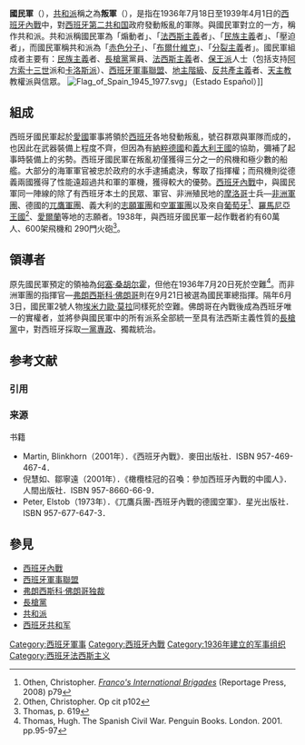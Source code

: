'''國民軍'''（{{lang-es|Bando nacional}}），[[共和派|共和派]]稱之為'''叛軍'''（{{lang|es|Bando sublevado}}），是指在1936年7月18日至1939年4月1日的[[西班牙內戰|西班牙內戰]]中，對[[西班牙第二共和国|西班牙第二共和国]]政府發動叛亂的軍隊。與國民軍對立的一方，稱作共和派。共和派稱國民軍為「煽動者」、「[[法西斯主義|法西斯主義]]者」、「[[民族主義|民族主義]]者」、「壓迫者」，而國民軍稱共和派為「[[赤色分子|赤色分子]]」、「[[布爾什維克|布爾什維克]]」、「[[分裂主義|分裂主義]]者」。國民軍組成者主要有：[[民族主義|民族主義]]者、[[長槍黨|長槍黨]]黨員、[[法西斯主義|法西斯主義]]者、[[保王派|保王派]]人士（包括支持[[阿方索十三世|阿方索十三世]]派和[[卡洛斯派|卡洛斯派]]）、[[西班牙軍事聯盟|西班牙軍事聯盟]]、[[地主階級|地主階級]]、[[反共產主義|反共產主義]]者、[[天主教|天主教]]教權派與信眾。
[[File:Flag_of_Spain_1945_1977.svg|thumb]]」（Estado Español）]]

== 組成 ==
西班牙國民軍起於[[愛國主義|愛國]]軍事將領於[[西班牙|西班牙]]各地發動叛亂，號召群眾與軍隊而成的，也因此在武器裝備上程度不齊，但因為有[[納粹德國|納粹德國]]和[[義大利王國|義大利王國]]的協助，彌補了起事時裝備上的劣勢。西班牙國民軍在叛亂初僅獲得三分之一的飛機和極少數的船艦。大部分的海軍軍官被忠於政府的水手逮捕處決，奪取了指揮權；而飛機則從德義兩國獲得了性能遠超過共和軍的軍機，獲得較大的優勢。[[西班牙內戰|西班牙內戰]]中，與國民軍同一陣線的除了有西班牙本土的民眾、軍官、非洲殖民地的[[摩洛哥|摩洛哥]]士兵—[[西班牙非洲軍團|非洲軍團]]、德國的[[兀鷹軍團|兀鷹軍團]]、義大利的[[志願軍團|志願軍團]]和[[空軍軍團|空軍軍團]]以及來自[[葡萄牙|葡萄牙]]<ref>Othen, Christopher. ''[[Franco's_International_Brigades|Franco's International Brigades]]'' (Reportage Press, 2008) p79</ref>、[[羅馬尼亞王國|羅馬尼亞王國]]<ref>Othen, Christopher. Op cit p102</ref>、[[愛爾蘭|愛爾蘭]]等地的志願者。1938年，與西班牙國民軍一起作戰者約有60萬人、600架飛機和
290門火砲<ref>Thomas, p. 619</ref>。

== 領導者 ==
原先國民軍預定的領袖為[[何塞·桑胡尔霍|何塞·桑胡尔霍]]，但他在1936年7月20日死於空難<ref>Thomas, Hugh. The Spanish Civil War. Penguin Books. London. 2001. pp.95-97</ref>。而非洲軍團的指揮官—[[弗朗西斯科·佛朗哥|弗朗西斯科·佛朗哥]]則在9月21日被選為國民軍總指揮。隔年6月3日，國民軍2號人物[[埃米力歐·莫拉|埃米力歐·莫拉]]同樣死於空難。佛朗哥在內戰後成為西班牙唯一的實權者，並將參與國民軍中的所有派系全部統一至具有法西斯主義性質的[[長槍黨|長槍黨]]中，對西班牙採取[[一黨專政|一黨專政]]、獨裁統治。

== 参考文献 ==
=== 引用 ===
{{Reflist|2}}

=== 来源 ===
;书籍
* Martin, Blinkhorn（2001年）．《西班牙內戰》．麥田出版社．ISBN 957-469-467-4． 
* 倪慧如、鄒寧遠（2001年）．《橄欖桂冠的召喚：參加西班牙內戰的中國人》．人間出版社．ISBN 957-8660-66-9． 
* Peter, Elstob（1973年）．《兀鷹兵團-西班牙內戰的德國空軍》．星光出版社．ISBN 957-677-647-3．

== 參見 ==
* [[西班牙內戰|西班牙內戰]]
* [[西班牙軍事聯盟|西班牙軍事聯盟]]
* [[弗朗西斯科·佛朗哥独裁|弗朗西斯科·佛朗哥独裁]]
* [[長槍黨|長槍黨]]
* [[共和派|共和派]]
* [[西班牙共和军|西班牙共和军]]

[[Category:西班牙軍事|Category:西班牙軍事]]
[[Category:西班牙內戰|Category:西班牙內戰]]
[[Category:1936年建立的军事组织|Category:1936年建立的军事组织]]
[[Category:西班牙法西斯主义|Category:西班牙法西斯主义]]